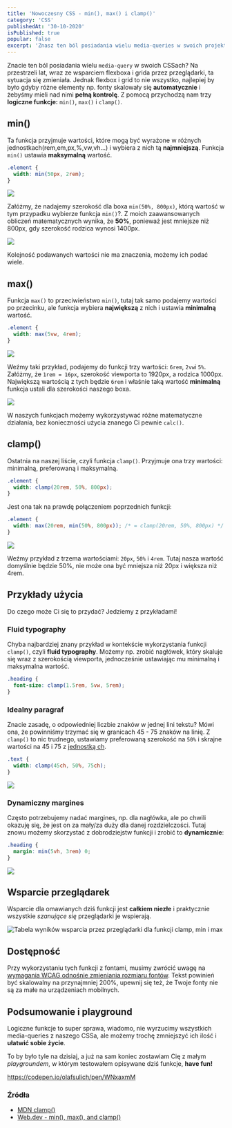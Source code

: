 ```yaml
---
title: 'Nowoczesny CSS - min(), max() i clamp()'
category: 'CSS'
publishedAt: '30-10-2020'
isPublished: true
popular: false
excerpt: 'Znasz ten ból posiadania wielu media-queries w swoich projektach? A co jeśli bym Ci powiedział, że można to zmienić? Zobacz jak działają funkcje logiczne w CSS i jak pomagają nam tworzyć responsywne layouty.'
---
```


Znacie ten ból posiadania wielu `media-query` w swoich CSSach? Na przestrzeli lat, wraz ze wsparciem flexboxa i grida przez przeglądarki, ta sytuacja się zmieniała. Jednak flexbox i grid to nie wszystko, najlepiej by było gdyby różne elementy np. fonty skalowały się **automatycznie** i żebyśmy mieli nad nimi **pełną kontrolę**. Z pomocą przychodzą nam trzy **logiczne funkcje:** `min()`, `max()` i `clamp()`.

## min()

Ta funkcja przyjmuje wartości, które mogą być wyrażone w różnych jednostkach(rem,em,px,%,vw,vh...) i wybiera z nich tą **najmniejszą**. Funkcja `min()` ustawia **maksymalną** wartość.

```css
.element {
  width: min(50px, 2rem);
}
```

![](/images/articlesImages/min-fn-1.png)

Załóżmy, że nadajemy szerokość dla boxa `min(50%, 800px)`, którą wartość w tym przypadku wybierze funkcja `min()`?. Z moich zaawansowanych obliczeń matematycznych wynika, że **50%**, ponieważ jest mniejsze niż 800px, gdy szerokość rodzica wynosi 1400px.

![](/images/articlesImages/min-fn-2.png)

Kolejność podawanych wartości nie ma znaczenia, możemy ich podać wiele.

## max()

Funkcja `max()` to przeciwieństwo `min()`, tutaj tak samo podajemy wartości po przecinku, ale funkcja wybiera **największą** z nich i ustawia **minimalną** wartość.

```css
.element {
  width: max(5vw, 4rem);
}
```

![](/images/articlesImages/max-fn-1.png)

Weźmy taki przykład, podajemy do funkcji trzy wartości: `6rem`, `2vw`i `5%`. Załóżmy, że `1rem = 16px`, szerokość viewporta to 1920px, a rodzica 1000px. Największą wartością z tych będzie `6rem` i właśnie taką wartość **minimalną** funkcja ustali dla szerokości naszego boxa.

![](/images/articlesImages/max-fn-2.png)

W naszych funkcjach możemy wykorzystywać różne matematyczne działania, bez konieczności użycia znanego Ci pewnie `calc()`.

## clamp()

Ostatnia na naszej liście, czyli funkcja `clamp()`. Przyjmuje ona trzy wartości: minimalną, preferowaną i maksymalną.

```css
.element {
  width: clamp(20rem, 50%, 800px);
}
```

Jest ona tak na prawdę połączeniem poprzednich funkcji:

```css
.element {
  width: max(20rem, min(50%, 800px)); /* = clamp(20rem, 50%, 800px) */
}
```

![](/images/articlesImages/clamp-fn-1.png)

Weźmy przykład z trzema wartościami: `20px`, `50%` i `4rem`. Tutaj nasza wartość domyślnie będzie 50%, nie może ona być mniejsza niż 20px i większa niż 4rem.

## Przykłady użycia

Do czego może Ci się to przydać? Jedziemy z przykładami!

### Fluid typography

Chyba najbardziej znany przykład w kontekście wykorzystania funkcji `clamp()`, czyli **fluid typography**. Możemy np. zrobić nagłówek, który skaluje się wraz z szerokością viewporta, jednocześnie ustawiając mu minimalną i maksymalna wartość.

```css
.heading {
  font-size: clamp(1.5rem, 5vw, 5rem);
}
```

<Player url="/images/articlesImages/fluid-1.mp4" label="" />

### Idealny paragraf

Znacie zasadę, o odpowiedniej liczbie znaków w jednej lini tekstu? Mówi ona, że powinniśmy trzymać się w granicach 45 - 75 znaków na linię. Z `clamp()` to nic trudnego, ustawiamy preferowaną szerokość na `50%` i skrajne wartości na 45 i 75 z [jednostką ch](https://developer.mozilla.org/en-US/docs/Web/CSS/length).

```css
.text {
  width: clamp(45ch, 50%, 75ch);
}
```

![](/images/articlesImages/clamp-paragraph.png)

### Dynamiczny margines

Często potrzebujemy nadać margines, np. dla nagłówka, ale po chwili okazuję się, że jest on za mały/za duży dla danej rozdzielczości. Tutaj znowu możemy skorzystać z dobrodziejstw funkcji i zrobić to **dynamicznie**:

```css
.heading {
  margin: min(5vh, 3rem) 0;
}
```

![](/images/articlesImages/clamp-margin.png)

## Wsparcie przeglądarek

Wsparcie dla omawianych dziś funkcji jest **całkiem niezłe** i praktycznie wszystkie _szanujące się_ przeglądarki je wspierają.

![Tabela wyników wsparcia przez przeglądarki dla funkcji clamp, min i max](/images/articlesImages/clamp-wsparcie.png)

## Dostępność

Przy wykorzystaniu tych funkcji z fontami, musimy zwrócić uwagę na [wymagania WCAG odnośnie zmieniania rozmiaru fontów](https://www.w3.org/TR/UNDERSTANDING-WCAG20/visual-audio-contrast-scale.html). Tekst powinień być skalowalny na przynajmniej 200%, upewnij się też, że Twoje fonty nie są za małe na urządzeniach mobilnych.

## Podsumowanie i playground

Logiczne funkcje to super sprawa, wiadomo, nie wyrzucimy wszystkich media-queries z naszego CSSa, ale możemy trochę zmniejszyć ich ilość i **ułatwić sobie życie**.

To by było tyle na dzisiaj, a już na sam koniec zostawiam Cię z małym _playgroundem_, w którym testowałem opisywane dziś funkcje, **have fun!**

https://codepen.io/olafsulich/pen/WNxaxmM

### Źródła

- [MDN clamp()](<https://developer.mozilla.org/en-US/docs/Web/CSS/clamp()>)
- [Web.dev - min(), max(), and clamp()](https://web.dev/min-max-clamp/)

